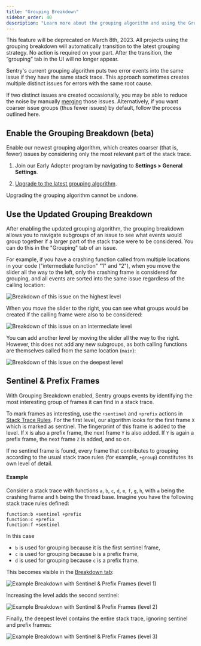 ```yaml
---
title: "Grouping Breakdown"
sidebar_order: 40
description: "Learn more about the grouping algorithm and using the Grouping tab in Issue Details."
---
```


<Note>
  This feature will be deprecated on March 8th, 2023. All projects using the
  grouping breakdown will automatically transition to the latest grouping
  strategy. No action is required on your part. After the transition, the
  “grouping” tab in the UI will no longer appear.
</Note>

<Include name="early-adopter-note.mdx" />

<Include name="only-error-issues-note.mdx" />

Sentry's current grouping algorithm puts two error events into the same issue if they have the same stack trace. This approach sometimes creates multiple distinct issues for errors with the same root cause.

If two distinct issues are created occasionally, you may be able to reduce the noise by manually [merging](/product/data-management-settings/event-grouping/merging-issues/) those issues. Alternatively, if you want coarser issue groups (thus fewer issues) by default, follow the process outlined here.

## Enable the Grouping Breakdown (beta)

Enable our newest grouping algorithm, which creates coarser (that is, fewer) issues by considering only the most relevant part of the stack trace.

1. Join our Early Adopter program by navigating to **Settings > General Settings**.

1. [Upgrade to the latest grouping algorithm](/product/data-management-settings/event-grouping#grouping-algorithms).

<Alert level="warning" title="Changing the grouping algorithm">

Upgrading the grouping algorithm cannot be undone.

</Alert>

## Use the Updated Grouping Breakdown

After enabling the updated grouping algorithm, the grouping breakdown allows you to navigate subgroups of an issue to see what events would group together if a larger part of the stack trace were to be considered. You can do this in the "Grouping" tab of an issue.

For example, if you have a crashing function called from multiple locations in your code ("intermediate function" "1" and "2"), when you move the slider all the way to the left, only the crashing frame is considered for grouping, and
all events are sorted into the same issue regardless of the calling location:

![Breakdown of this issue on the highest level](breakdown_level_01.png)

When you move the slider to the right, you can see what groups would be created
if the calling frame were also to be considered:

![Breakdown of this issue on an intermediate level](breakdown_level_02.png)

You can add another level by moving the slider all the way to the right. However, this does not add any new subgroups, as both calling functions are themselves called from the same location (`main`):

![Breakdown of this issue on the deepest level](breakdown_level_03.png)

## Sentinel & Prefix Frames

With Grouping Breakdown enabled, Sentry groups events by identifying the most
interesting group of frames it can find in a stack trace.

To mark frames as interesting, use the `+sentinel` and `+prefix` actions in [Stack Trace Rules](/product/data-management-settings/event-grouping/stack-trace-rules). For the first level, our algorithm looks for the first frame `X` which is marked as sentinel. The fingerprint of this frame is added to the level. If `X` is also a prefix frame, the next frame `Y` is also added. If `Y` is again a prefix frame, the next frame `Z` is added, and so on.

If no sentinel frame is found, every frame that contributes to grouping according to the usual
stack trace rules (for example, `+group`) constitutes its own level of detail.

#### Example

Consider a stack trace with functions `a`, `b`, `c`, `d`, `e`, `f`, `g`, `h`, with `a` being the crashing frame
and `h` being the thread base. Imagine you have the following stack trace rules defined:

```discover {tabTitle:Sentinel & Prefix Rules}
function:b +sentinel +prefix
function:c +prefix
function:f +sentinel
```

In this case

- `b` is used for grouping because it is the first sentinel frame,
- `c` is used for grouping because `b` is a prefix frame,
- `d` is used for grouping because `c` is a prefix frame.

This becomes visible in the [Breakdown tab](/product/data-management-settings/event-grouping/grouping-breakdown):

![Example Breakdown with Sentinel & Prefix Frames (level 1)](breakdown_sentinels_level_01.png)

Increasing the level adds the second sentinel:

![Example Breakdown with Sentinel & Prefix Frames (level 2)](breakdown_sentinels_level_02.png)

Finally, the deepest level contains the entire stack trace, ignoring sentinel and prefix frames:

![Example Breakdown with Sentinel & Prefix Frames (level 3)](breakdown_sentinels_level_03.png)
